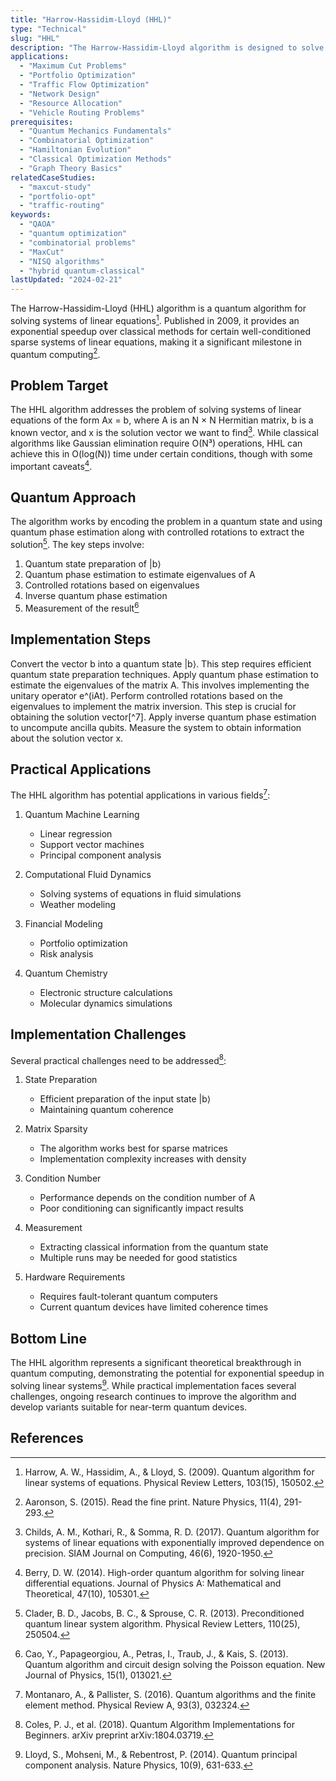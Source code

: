 ```yaml
---
title: "Harrow-Hassidim-Lloyd (HHL)"
type: "Technical"
slug: "HHL"
description: "The Harrow-Hassidim-Lloyd algorithm is designed to solve systems of linear equations, particularly when the matrices involved are large and sparse, potentially offering exponential speedups in specific applications."
applications:
  - "Maximum Cut Problems"
  - "Portfolio Optimization"
  - "Traffic Flow Optimization"
  - "Network Design"
  - "Resource Allocation"
  - "Vehicle Routing Problems"
prerequisites:
  - "Quantum Mechanics Fundamentals"
  - "Combinatorial Optimization"
  - "Hamiltonian Evolution"
  - "Classical Optimization Methods"
  - "Graph Theory Basics"
relatedCaseStudies:
  - "maxcut-study"
  - "portfolio-opt"
  - "traffic-routing"
keywords:
  - "QAOA"
  - "quantum optimization"
  - "combinatorial problems"
  - "MaxCut"
  - "NISQ algorithms"
  - "hybrid quantum-classical"
lastUpdated: "2024-02-21"
---
```


The Harrow-Hassidim-Lloyd (HHL) algorithm is a quantum algorithm for solving systems of linear equations[^1]. Published in 2009, it provides an exponential speedup over classical methods for certain well-conditioned sparse systems of linear equations, making it a significant milestone in quantum computing[^2].

## Problem Target

The HHL algorithm addresses the problem of solving systems of linear equations of the form Ax = b, where A is an N × N Hermitian matrix, b is a known vector, and x is the solution vector we want to find[^3]. While classical algorithms like Gaussian elimination require O(N³) operations, HHL can achieve this in O(log(N)) time under certain conditions, though with some important caveats[^4].

## Quantum Approach

The algorithm works by encoding the problem in a quantum state and using quantum phase estimation along with controlled rotations to extract the solution[^5]. The key steps involve:

1. Quantum state preparation of |b⟩
2. Quantum phase estimation to estimate eigenvalues of A
3. Controlled rotations based on eigenvalues
4. Inverse quantum phase estimation
5. Measurement of the result[^6]

## Implementation Steps

<Steps>
  <Step title="State Preparation">
    Convert the vector b into a quantum state |b⟩. This step requires efficient quantum state preparation techniques.
  </Step>
  <Step title="Phase Estimation">
    Apply quantum phase estimation to estimate the eigenvalues of the matrix A. This involves implementing the unitary operator e^(iAt).
  </Step>
  <Step title="Eigenvalue Inversion">
    Perform controlled rotations based on the eigenvalues to implement the matrix inversion. This step is crucial for obtaining the solution vector[^7].
  </Step>
  <Step title="Uncomputation">
    Apply inverse quantum phase estimation to uncompute ancilla qubits.
  </Step>
  <Step title="Measurement">
    Measure the system to obtain information about the solution vector x.
  </Step>
</Steps>

## Practical Applications

The HHL algorithm has potential applications in various fields[^8]:

1. Quantum Machine Learning
   - Linear regression
   - Support vector machines
   - Principal component analysis

2. Computational Fluid Dynamics
   - Solving systems of equations in fluid simulations
   - Weather modeling

3. Financial Modeling
   - Portfolio optimization
   - Risk analysis

4. Quantum Chemistry
   - Electronic structure calculations
   - Molecular dynamics simulations

## Implementation Challenges

Several practical challenges need to be addressed[^9]:

1. State Preparation
   - Efficient preparation of the input state |b⟩
   - Maintaining quantum coherence

2. Matrix Sparsity
   - The algorithm works best for sparse matrices
   - Implementation complexity increases with density

3. Condition Number
   - Performance depends on the condition number of A
   - Poor conditioning can significantly impact results

4. Measurement
   - Extracting classical information from the quantum state
   - Multiple runs may be needed for good statistics

5. Hardware Requirements
   - Requires fault-tolerant quantum computers
   - Current quantum devices have limited coherence times

## Bottom Line

The HHL algorithm represents a significant theoretical breakthrough in quantum computing, demonstrating the potential for exponential speedup in solving linear systems[^10]. While practical implementation faces several challenges, ongoing research continues to improve the algorithm and develop variants suitable for near-term quantum devices.

## References

[^1]: Harrow, A. W., Hassidim, A., & Lloyd, S. (2009). Quantum algorithm for linear systems of equations. Physical Review Letters, 103(15), 150502.
[^2]: Aaronson, S. (2015). Read the fine print. Nature Physics, 11(4), 291-293.
[^3]: Childs, A. M., Kothari, R., & Somma, R. D. (2017). Quantum algorithm for systems of linear equations with exponentially improved dependence on precision. SIAM Journal on Computing, 46(6), 1920-1950.
[^4]: Berry, D. W. (2014). High-order quantum algorithm for solving linear differential equations. Journal of Physics A: Mathematical and Theoretical, 47(10), 105301.
[^5]: Clader, B. D., Jacobs, B. C., & Sprouse, C. R. (2013). Preconditioned quantum linear system algorithm. Physical Review Letters, 110(25), 250504.
[^6]: Cao, Y., Papageorgiou, A., Petras, I., Traub, J., & Kais, S. (2013). Quantum algorithm and circuit design solving the Poisson equation. New Journal of Physics, 15(1), 013021.
[^7]: Ambainis, A. (2012). Variable time amplitude amplification and quantum algorithms for linear algebra problems. STACS'12 (29th International Symposium on Theoretical Aspects of Computer Science), 636-647.
[^8]: Montanaro, A., & Pallister, S. (2016). Quantum algorithms and the finite element method. Physical Review A, 93(3), 032324.
[^9]: Coles, P. J., et al. (2018). Quantum Algorithm Implementations for Beginners. arXiv preprint arXiv:1804.03719.
[^10]: Lloyd, S., Mohseni, M., & Rebentrost, P. (2014). Quantum principal component analysis. Nature Physics, 10(9), 631-633.